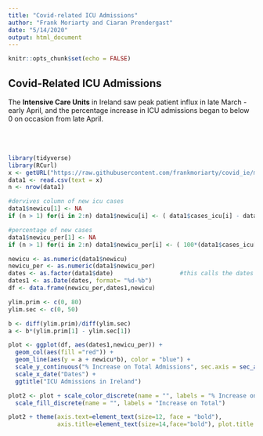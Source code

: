 ```yaml
---
title: "Covid-related ICU Admissions"
author: "Frank Moriarty and Ciaran Prendergast"
date: "5/14/2020"
output: html_document
---
```


```r
knitr::opts_chunk$set(echo = FALSE)
```

## Covid-Related ICU Admissions

The **Intensive Care Units** in Ireland saw peak patient influx in late March - early April, and the percentage increase in ICU admissions began to below 0 on occasion from late April. 
<br><br><br><br>
```r
library(tidyverse)
library(RCurl)
x <- getURL("https://raw.githubusercontent.com/frankmoriarty/covid_ie/master/doh_covid_ie_cases_analysis.csv")
data1 <- read.csv(text = x)
n <- nrow(data1)

#dervives column of new icu cases
data1$newicu[1] <- NA
if (n > 1) for(i in 2:n) data1$newicu[i] <- ( data1$cases_icu[i] - data1$cases_icu[i-1] )

#percentage of new cases
data1$newicu_per[1] <- NA
if (n > 1) for(i in 2:n) data1$newicu_per[i] <- ( 100*(data1$cases_icu[i] - data1$cases_icu[i-1])/data1$cases_icu[i-1] )

newicu <- as.numeric(data1$newicu)
newicu_per <- as.numeric(data1$newicu_per)
dates <- as.factor(data1$date)                   #this calls the dates
dates1 <- as.Date(dates, format= "%d-%b")
df <- data.frame(newicu_per,dates1,newicu)

ylim.prim <- c(0, 80)   
ylim.sec <- c(0, 50)

b <- diff(ylim.prim)/diff(ylim.sec)
a <- b*(ylim.prim[1] - ylim.sec[1])

plot <- ggplot(df, aes(dates1,newicu_per)) +
  geom_col(aes(fill ="red")) +
  geom_line(aes(y = a + newicu*b), color = "blue") +
  scale_y_continuous("% Increase on Total Admissions", sec.axis = sec_axis(~ (. - a)/b, name = "Total Admissions")) +
  scale_x_date("Dates") +
  ggtitle("ICU Admissions in Ireland")

plot2 <- plot + scale_color_discrete(name = "", labels = "% Increase on Total Admissions") +
  scale_fill_discrete(name = "", labels = "Increase on Total")

plot2 + theme(axis.text=element_text(size=12, face = "bold"),
              axis.title=element_text(size=14,face="bold"), plot.title = element_text(size=16, face = "bold"))


```
